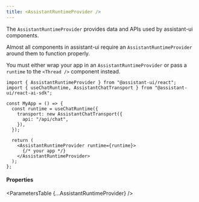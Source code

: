 ```yaml
---
title: <AssistantRuntimeProvider />
---
```



The `AssistantRuntimeProvider` provides data and APIs used by assistant-ui components.

Almost all components in assistant-ui require an `AssistantRuntimeProvider` around them to function properly.

You must either wrap your app in an `AssistantRuntimeProvider` or pass a `runtime` to the `<Thread />` component instead.

```tsx {1, 8, 10}
import { AssistantRuntimeProvider } from "@assistant-ui/react";
import { useChatRuntime, AssistantChatTransport } from "@assistant-ui/react-ai-sdk";

const MyApp = () => {
  const runtime = useChatRuntime({
    transport: new AssistantChatTransport({
      api: "/api/chat",
    }),
  });

  return (
    <AssistantRuntimeProvider runtime={runtime}>
      {/* your app */}
    </AssistantRuntimeProvider>
  );
};
```

#### Properties

<ParametersTable {...AssistantRuntimeProvider} />
